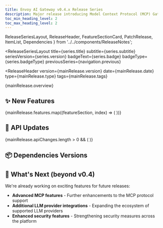 ```yaml
---
title: Envoy AI Gateway v0.4.x Release Series
description: Major release introducing Model Context Protocol (MCP) Gateway, OpenAI Image Generation, first-party Anthropic support, guided output decoding for GCP Vertex AI/Gemini, cross-namespace references, enhanced authentication, standalone mode improvements, and comprehensive observability improvements
toc_min_heading_level: 2
toc_max_heading_level: 2
---
```


  ReleaseSeriesLayout,
  ReleaseHeader,
  FeatureSectionCard,
  PatchRelease,
  ItemList,
  Dependencies
} from '../../components/ReleaseNotes';


<ReleaseSeriesLayout
  title={series.title}
  subtitle={series.subtitle}
  seriesVersion={series.version}
  badgeText={series.badge}
  badgeType={series.badgeType}
  previousSeries={navigation.previous}
>

<ReleaseHeader
  version={mainRelease.version}
  date={mainRelease.date}
  type={mainRelease.type}
  tags={mainRelease.tags}
>

{mainRelease.overview}

</ReleaseHeader>

## ✨ New Features

{mainRelease.features.map((featureSection, index) => (
  <FeatureSectionCard key={index} section={featureSection} />
))}

## 🔗 API Updates

{mainRelease.apiChanges.length > 0 && (
  <ItemList items={mainRelease.apiChanges} />
)}

## 📦 Dependencies Versions

<Dependencies dependencies={mainRelease.dependencies} />

## 🔮 What's Next (beyond v0.4)

We're already working on exciting features for future releases:

- **Advanced MCP features** - Further enhancements to the MCP protocol support
- **Additional LLM provider integrations** - Expanding the ecosystem of supported LLM providers
- **Enhanced security features** - Strengthening security measures across the platform

</ReleaseSeriesLayout>
